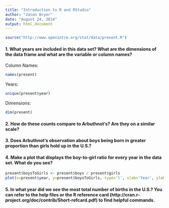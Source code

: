 ```yaml
---
title: "Introduction to R and RStudio"
author: "Jason Bryer"
date: "August 24, 2014"
output: html_document
---
```



```r
source("http://www.openintro.org/stat/data/present.R")
```

#### 1. What years are included in this data set? What are the dimensions of the data frame and what are the variable or column names?

Column Names: 

```r
names(present)
```

Years:

```r
unique(present$year)
```

Dimensions: 

```r
dim(present)
```


#### 2. How do these counts compare to Arbuthnot’s? Are they on a similar scale?



#### 3. Does Arbuthnot’s observation about boys being born in greater proportion than girls hold up in the U.S.?


#### 4. Make a plot that displays the boy-to-girl ratio for every year in the data set. What do you see?

```r
present$boysToGirls <- present$boys / present$girls
plot(x=present$year, y=present$boysToGirls, type='l', xlab='Year', ylab='Ratio of Boys-to-Girls')
```

#### 5. In what year did we see the most total number of births in the U.S.? You can refer to the help files or the R reference card (http://cran.r-project.org/doc/contrib/Short-refcard.pdf) to find helpful commands.

